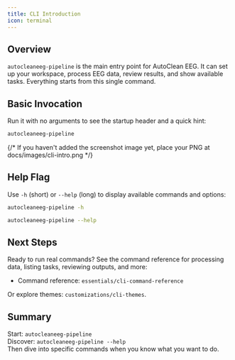 ```yaml
---
title: CLI Introduction
icon: terminal
---
```



## Overview

`autocleaneeg-pipeline` is the main entry point for AutoClean EEG. It can set up your workspace, process EEG data, review results, and show available tasks. Everything starts from this single command.

## Basic Invocation

Run it with no arguments to see the startup header and a quick hint:

```bash
autocleaneeg-pipeline
```

<Asciinema src="/images/casts/cli-intro.cast" poster="npt:0:3" idle-time-limit="2" cols={80} rows={24} theme="monokai" speed={1} />

{/* If you haven't added the screenshot image yet, place your PNG at docs/images/cli-intro.png */}

## Help Flag

Use `-h` (short) or `--help` (long) to display available commands and options:

```bash
autocleaneeg-pipeline -h
```

```bash
autocleaneeg-pipeline --help
```

## Next Steps

Ready to run real commands? See the command reference for processing data, listing tasks, reviewing outputs, and more:

- Command reference: `essentials/cli-command-reference`

Or explore themes: `customizations/cli-themes`.

## Summary

Start: `autocleaneeg-pipeline`  
Discover: `autocleaneeg-pipeline --help`  
Then dive into specific commands when you know what you want to do.

